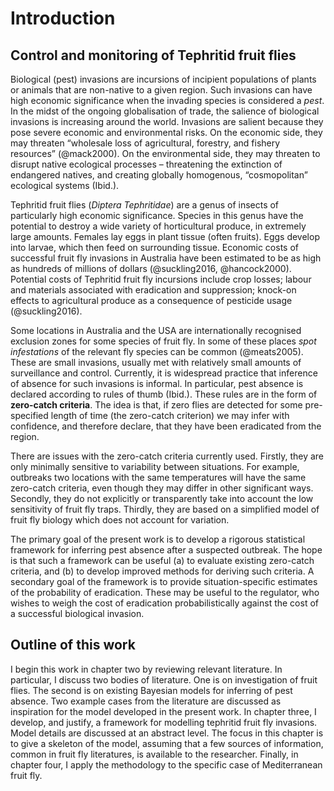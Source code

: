 # Introduction

## Control and monitoring of Tephritid fruit flies

Biological (pest) invasions are incursions of incipient populations of plants or animals that are non-native to a given region. Such invasions can have high economic significance when the invading species is considered a *pest*. In the midst of the ongoing globalisation of trade, the salience of biological invasions is increasing around the world. Invasions are salient because they pose severe economic and environmental risks. On the economic side, they may threaten "wholesale loss of agricultural, forestry, and fishery resources" (@mack2000). On the environmental side, they may threaten to disrupt native ecological processes -- threatening the extinction of endangered natives, and creating globally homogenous, "cosmopolitan" ecological systems (Ibid.).

Tephritid fruit flies (*Diptera Tephritidae*) are a genus of insects of particularly high economic significance. Species in this genus have the potential to destroy a wide variety of horticultural produce, in extremely large amounts. Females lay eggs in plant tissue (often fruits). Eggs develop into larvae, which then feed on surrounding tissue. Economic costs of successful fruit fly invasions in Australia have been estimated to be as high as hundreds of millions of dollars (@suckling2016, @hancock2000). Potential costs of Tephritid fruit fly incursions include crop losses; labour and materials associated with eradication and suppression; knock-on effects to agricultural produce as a consequence of pesticide usage (@suckling2016). 

Some locations in Australia and the USA are internationally recognised exclusion zones for some species of fruit fly. In some of these places *spot infestations* of the relevant fly species can be common (@meats2005). These are small invasions, usually met with relatively small amounts of surveillance and control. Currently, it is widespread practice that inference of absence for such invasions is informal. In particular, pest absence is declared according to rules of thumb (Ibid.). These rules are in the form of **zero-catch criteria**. The idea is that, if zero flies are detected for some pre-specified length of time (the zero-catch criterion) we may infer with confidence, and therefore declare, that they have been eradicated from the region. 

There are issues with the zero-catch criteria currently used. Firstly, they are only minimally sensitive to variability between situations. For example, outbreaks two locations with the same temperatures will have the same zero-catch criteria, even though they may differ in other significant ways. Secondly, they do not explicitly or transparently take into account the low sensitivity of fruit fly traps. Thirdly, they are based on a simplified model of fruit fly biology which does not account for variation.

The primary goal of the present work is to develop a rigorous statistical framework for inferring pest absence after a suspected outbreak. The hope is that such a framework can be useful (a) to evaluate existing zero-catch criteria, and (b) to develop improved methods for deriving such criteria. A secondary goal of the framework is to provide situation-specific estimates of the probability of eradication. These may be useful to the regulator, who wishes to weigh the cost of eradication probabilistically against the cost of a successful biological invasion.

## Outline of this work

I begin this work in chapter two by reviewing relevant literature. In particular, I discuss two bodies of literature. One is on investigation of fruit flies. The second is on existing Bayesian models for inferring of pest absence. Two example cases from the literature are discussed as inspiration for the model developed in the present work. In chapter three, I develop, and justify, a framework for modelling tephritid fruit fly invasions. Model details are discussed at an abstract level. The focus in this chapter is to give a skeleton of the model, assuming that a few sources of information, common in fruit fly literatures, is available to the researcher. Finally, in chapter four, I apply the methodology to the specific case of Mediterranean fruit fly.